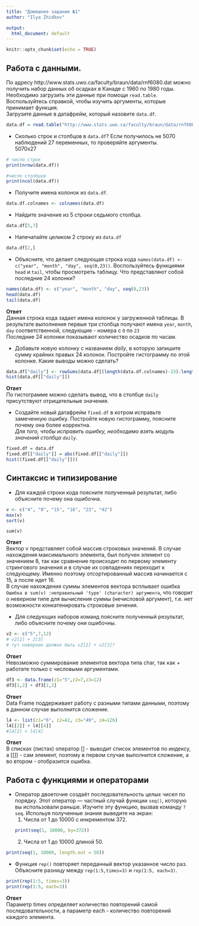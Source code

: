 ```yaml
---
title: "Домашнее задание №1"
author: "Ilya Zhidkov"

output:
  html_document: default
---
```


```r
knitr::opts_chunk$set(echo = TRUE)
```

## Работа с данными.
По адресу http://www.stats.uwo.ca/faculty/braun/data/rnf6080.dat можно получить набор данных об осадках в Канаде с 1960 по 1980 годы. Необходимо загрузить эти данные при помощи ``read.table``. Воспользуйтесь справкой, чтобы изучить аргументы, которые принимает функция.   
Загрузите данные в датафрейм, который назовите ``data.df``.   

```r
data.df = read.table("http://www.stats.uwo.ca/faculty/braun/data/rnf6080.dat")
```

- Сколько строк и столбцов в ``data.df``? Если получилось не 5070 наблюдений 27 переменных, то проверяйте аргументы.    
5070x27   

```r
# число строк
print(nrow(data.df))

#число столбцов
print(ncol(data.df))
```

- Получите имена колонок из ``data.df``.
```r
data.df.colnames <- colnames(data.df)
```

- Найдите значение из 5 строки седьмого столбца.

```r
data.df[5,7]
```

- Напечатайте целиком 2 строку из ``data.df``

```r
data.df[2,]
```

- Объясните, что делает следующая строка кода ``names(data.df) <- c("year", "month", "day", seq(0,23))``. Воспользуйтесь функциями ``head`` и ``tail``, чтобы просмотреть таблицу. Что представляют собой последние 24 колонки?

```r
names(data.df) <- c("year", "month", "day", seq(0,23))
head(data.df)
tail(data.df)
```

**Ответ**   
Данная строка кода задает имена колонок у загруженной таблицы. В результате выполнения первые три столбца получают имена  `year`, `month`, `day` соответственной, следующие - номера с `0` по `23`    
Последние 24 колонки показывают количество осадков по часам.    

- Добавьте новую колонку с названием *daily*, в которую запишите сумму крайних правых 24 колонок. Постройте гистограмму по этой колонке. Какие выводы можно сделать?

```r
data.df["daily"] <- rowSums(data.df[(length(data.df.colnames)-23):length(data.df.colnames)])
hist(data.df[["daily"]])
```

**Ответ**   
По гистограмме можно сделать вывод, что в столбце `daily` присутствуют отрицательные значения.

- Создайте новый датафрейм ``fixed.df`` в котром исправьте замеченную ошибку. Постройте новую гистограмму, поясните почему она более корректна.    
*Для того, чтобы исправить ошибку, необходимо взять модуль значений столбца `daily`.*

```r
fixed.df = data.df
fixed.df[["daily"]] = abs(fixed.df[["daily"]])
hist((fixed.df[["daily"]]))
```

## Синтаксис и типизирование    
* Для каждой строки кода поясните полученный результат, либо объясните почему она ошибочна.
```r
v <- c("4", "8", "15", "16", "23", "42")
max(v)
sort(v)
```

```
sum(v)

```

**Ответ**     
Вектор v представляет собой массив строковых значений.
В случае нахождения максимального элемента, был получен элемент со значением 8, так как сравнение происходит по первому элементу стрингового значения и в случае их совпадениях переходит к следующему. Именно поэтому отсортированный массив начинается с 15, а после идет 16.    
В случае нахождения суммы элементов вектора всплывает ошибка ``Ошибка в sum(v) :неправильный 'type' (character) аргумента``, что говорит о неверном типе для вычисления суммы (нечисловой аргумент), т.е. нет возможности конкатенировать строковые знчения.    

* Для следующих наборов команд поясните полученный результат, либо объясните почему они ошибочны.

```r
v2 <- c("5",7,12)
# v2[2] + 2[3]
# тут наверное должно быть v2[2] + v2[3]?
```

**Ответ**   
Невозможно суммирование элементов вектора типа char, так как + работате только с числовыми аргументами.    

```r
df3 <- data.frame(z1="5",z2=7,z3=12)
df3[1,2] + df3[1,3]
```

**Ответ**   
Data Frame поддерживает работу с разными типами данными, поэтому в данном случае выполнится сложение.   

```r
l4 <- list(z1="6", z2=42, z3="49", z4=126)
l4[[2]] + l4[[4]]
#l4[2] + l4[4]
```

**Ответ**   
В списках (листах)  оператор [] - выводит список элементов по индексу, а [[]] - сам элемент, поэтому в первом случае выполнится сложение, а во втором - отобразится ошибка.  

## Работа с функциями и операторами
* Оператор двоеточие создаёт последовательность целых чисел по порядку. Этот оператор — частный случай функции ``seq()``, которую вы использовали раньше. Изучите эту функцию, вызвав команду ``?seq``. Испольуя полученные знания выведите на экран:
    1. Числа от 1 до 10000 с инкрементом 372. 
```r
print(seq(1, 10000, by=372))
```
    2. Числа от 1 до 10000 длиной 50.
    
```r
print(seq(1, 10000, length.out = 50))
```

* Функция ``rep()`` повторяет переданный вектор указанное число раз. Объясните разницу между ``rep(1:5,times=3)`` и ``rep(1:5, each=3)``.    

```r
print(rep(1:5, times=3))
print(rep(1:5, each=3))
```

**Ответ**   
Параметр times определяет количество повторений самой последовательности, а параметр each - количество повторений каждого элемента.

